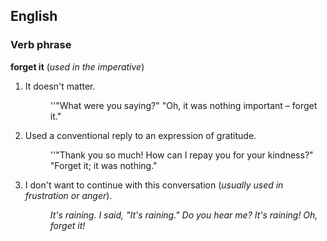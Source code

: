 ==English==
===Verb phrase===
'''forget it''' (''used in the imperative'')

#It doesn't matter.
#:''"What were you saying?"  "Oh, it was nothing important &ndash; forget it."
#Used a conventional reply to an expression of gratitude.
#:''"Thank you so much!  How can I repay you for your kindness?"  "Forget it; it was nothing."
#I don't want to continue with this conversation (''usually used in frustration or anger'').
#:''It's raining.  I said, "It's raining."  Do you hear me?  It's raining!  Oh, forget it!''